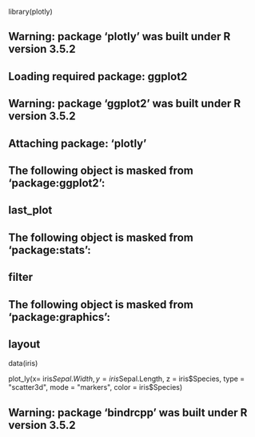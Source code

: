 library(plotly)

## Warning: package 'plotly' was built under R version 3.5.2

## Loading required package: ggplot2

## Warning: package 'ggplot2' was built under R version 3.5.2

## Attaching package: 'plotly'

## The following object is masked from 'package:ggplot2':
##     last_plot

## The following object is masked from 'package:stats':
##     filter

## The following object is masked from 'package:graphics':
##     layout

data(iris)

plot_ly(x= iris$Sepal.Width, y= iris$Sepal.Length, z = iris$Species, 
type = "scatter3d", mode = "markers", color = iris$Species)

## Warning: package 'bindrcpp' was built under R version 3.5.2